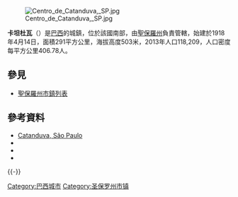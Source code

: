 [[Image:Centro_de_Catanduva,_SP.jpg|right]]

{{Coord|21|8|16|S|48|58|22|W|display=title}}

'''卡坦杜瓦'''（{{lang-pt|Catanduva}}）是[[巴西|巴西]]的城鎮，位於該國南部，由[[聖保羅州|聖保羅州]]負責管轄，始建於1918年4月14日，面積291平方公里，海拔高度503米，2013年人口118,209，人口密度每平方公里406.78人。

== 參見 ==
*[[聖保羅州市鎮列表|聖保羅州市鎮列表]]

==參考資料==
*[http://www.catanduva.sp.gov.br/ Catanduva, São Paulo]{{Wayback|url=http://www.catanduva.sp.gov.br/ |date=20110713211008 }}
*{{cite web|url=http://www.ibge.gov.br/home/estatistica/populacao/censo2010/tabelas_pdf/Sao_paulo.pdf|title=Population at "Censo 2010"|publisher=IBGE.gov.br|language=pt|accessdate=15 Jul 2011|archive-date=2016-03-04|archive-url=https://web.archive.org/web/20160304001453/http://www.ibge.gov.br/home/estatistica/populacao/censo2010/tabelas_pdf/Sao_paulo.pdf|dead-url=no}}
*{{cite web|title=2010 Census of the IBGE - Synopsis - Tables 761 and 1301|url=http://www.sidra.ibge.gov.br/cd/cd2010sp.asp?o=3&i=P|publisher=IBGE.gov.br|accessdate=13 July 2011|language=pt|archive-date=2015-09-24|archive-url=https://web.archive.org/web/20150924124824/http://www.sidra.ibge.gov.br/cd/cd2010sp.asp?o=3&i=P|dead-url=no}}
*{{cite web|title=History of the city on the Prefecture's official site|url=http://www.catanduva.sp.gov.br/home/?PageGen&p01=1666|publisher=Catanduva.sp.gov.br|accessdate=5 July 2011|archive-date=2012-03-26|archive-url=https://web.archive.org/web/20120326152358/http://www.catanduva.sp.gov.br/home/?PageGen&p01=1666|dead-url=no}}

{{Brazil-geo-stub}}
[[Category:巴西城市|Category:巴西城市]]
{{-}}
{{圣保罗州市镇}}
[[Category:圣保罗州市镇|Category:圣保罗州市镇]]